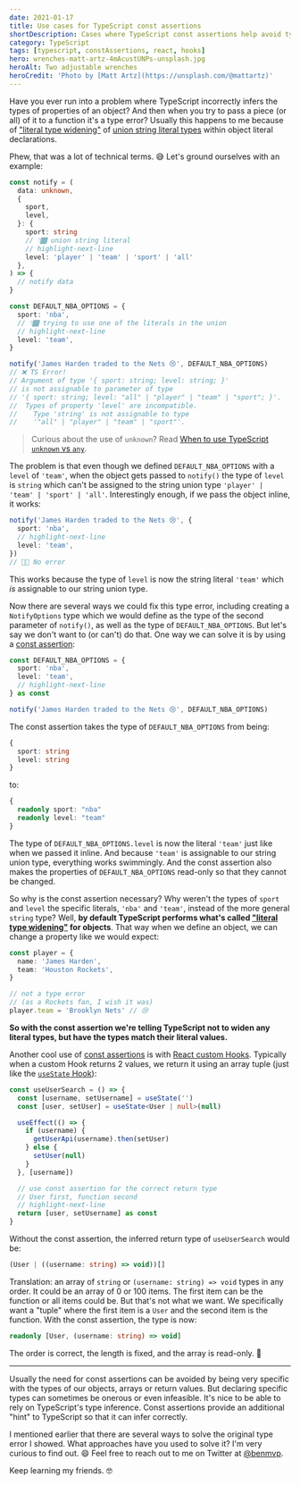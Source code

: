 ```yaml
---
date: 2021-01-17
title: Use cases for TypeScript const assertions
shortDescription: Cases where TypeScript const assertions help avoid type errors with union literals in objects and more
category: TypeScript
tags: [typescript, constAssertions, react, hooks]
hero: wrenches-matt-artz-4mAcustUNPs-unsplash.jpg
heroAlt: Two adjustable wrenches
heroCredit: 'Photo by [Matt Artz](https://unsplash.com/@mattartz)'
---
```


Have you ever run into a problem where TypeScript incorrectly infers the types of properties of an object? And then when you try to pass a piece (or all) of it to a function it's a type error? Usually this happens to me because of ["literal type widening"](https://mariusschulz.com/blog/literal-type-widening-in-typescript) of [union string literal types](https://www.typescriptlang.org/docs/handbook/literal-types.html#string-literal-types) within object literal declarations.

Phew, that was a lot of technical terms. 😅 Let's ground ourselves with an example:

```typescript
const notify = (
  data: unknown,
  {
    sport,
    level,
  }: {
    sport: string
    // 👇🏾 union string literal
    // highlight-next-line
    level: 'player' | 'team' | 'sport' | 'all'
  },
) => {
  // notify data
}

const DEFAULT_NBA_OPTIONS = {
  sport: 'nba',
  // 👇🏾 trying to use one of the literals in the union
  // highlight-next-line
  level: 'team',
}

notify('James Harden traded to the Nets 😢', DEFAULT_NBA_OPTIONS)
// ❌ TS Error!
// Argument of type '{ sport: string; level: string; }'
// is not assignable to parameter of type
// '{ sport: string; level: "all" | "player" | "team" | "sport"; }'.
//  Types of property 'level' are incompatible.
//    Type 'string' is not assignable to type
//    '"all" | "player" | "team" | "sport"'.
```

> Curious about the use of `unknown`? Read [When to use TypeScript `unknown` vs `any`](/blog/when-use-typescript-unknown-versus-any/).

The problem is that even though we defined `DEFAULT_NBA_OPTIONS` with a `level` of `'team'`, when the object gets passed to `notify()` the type of `level` is `string` which can't be assigned to the string union type `'player' | 'team' | 'sport' | 'all'`. Interestingly enough, if we pass the object inline, it works:

```typescript
notify('James Harden traded to the Nets 😢', {
  sport: 'nba',
  // highlight-next-line
  level: 'team',
})
// 👍🏾 No error
```

This works because the type of `level` is now the string literal `'team'` which _is_ assignable to our string union type.

Now there are several ways we could fix this type error, including creating a `NotifyOptions` type which we would define as the type of the second parameter of `notify()`, as well as the type of `DEFAULT_NBA_OPTIONS`. But let's say we don't want to (or can't) do that. One way we can solve it is by using a [const assertion](https://www.typescriptlang.org/docs/handbook/release-notes/typescript-3-4.html#const-assertions):

```typescript
const DEFAULT_NBA_OPTIONS = {
  sport: 'nba',
  level: 'team',
  // highlight-next-line
} as const

notify('James Harden traded to the Nets 😢', DEFAULT_NBA_OPTIONS)
```

The const assertion takes the type of `DEFAULT_NBA_OPTIONS` from being:

```typescript
{
  sport: string
  level: string
}
```

to:

```typescript
{
  readonly sport: "nba"
  readonly level: "team"
}
```

The type of `DEFAULT_NBA_OPTIONS.level` is now the literal `'team'` just like when we passed it inline. And because `'team'` is assignable to our string union type, everything works swimmingly. And the const assertion also makes the properties of `DEFAULT_NBA_OPTIONS` read-only so that they cannot be changed.

So why is the const assertion necessary? Why weren't the types of `sport` and `level` the specific literals, `'nba'` and `'team'`, instead of the more general `string` type? Well, **by default TypeScript performs what's called ["literal type widening"](https://mariusschulz.com/blog/literal-type-widening-in-typescript) for objects**. That way when we define an object, we can change a property like we would expect:

```typescript
const player = {
  name: 'James Harden',
  team: 'Houston Rockets',
}

// not a type error
// (as a Rockets fan, I wish it was)
player.team = 'Brooklyn Nets' // 😢
```

**So with the const assertion we're telling TypeScript not to widen any literal types, but have the types match their literal values.**

Another cool use of [const assertions](https://www.typescriptlang.org/docs/handbook/release-notes/typescript-3-4.html#const-assertions) is with [React custom Hooks](https://reactjs.org/docs/hooks-custom.html). Typically when a custom Hook returns 2 values, we return it using an array tuple (just like the [`useState` Hook](https://reactjs.org/docs/hooks-state.html)):

```typescript
const useUserSearch = () => {
  const [username, setUsername] = useState('')
  const [user, setUser] = useState<User | null>(null)

  useEffect(() => {
    if (username) {
      getUserApi(username).then(setUser)
    } else {
      setUser(null)
    }
  }, [username])

  // use const assertion for the correct return type
  // User first, function second
  // highlight-next-line
  return [user, setUsername] as const
}
```

Without the const assertion, the inferred return type of `useUserSearch` would be:

```typescript
(User | ((username: string) => void))[]
```

Translation: an array of `string` or `(username: string) => void` types in any order. It could be an array of 0 or 100 items. The first item can be the function or all items could be. But that's not what we want. We specifically want a "tuple" where the first item is a `User` and the second item is the function. With the const assertion, the type is now:

```typescript
readonly [User, (username: string) => void]
```

The order is correct, the length is fixed, and the array is read-only. 🎉

---

Usually the need for const assertions can be avoided by being very specific with the types of our objects, arrays or return values. But declaring specific types can sometimes be onerous or even infeasible. It's nice to be able to rely on TypeScript's type inference. Const assertions provide an additional "hint" to TypeScript so that it can infer correctly.

I mentioned earlier that there are several ways to solve the original type error I showed. What approaches have you used to solve it? I'm very curious to find out. 😄 Feel free to reach out to me on Twitter at [@benmvp](https://twitter.com/benmvp).

Keep learning my friends. 🤓
